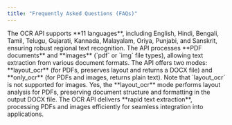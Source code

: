 ```yaml
---
title: "Frequently Asked Questions (FAQs)"
---
```

<AccordionGroup>
  <Accordion title="What languages are supported by the OCR API?" icon="language">
    The OCR API supports **11 languages**, including English, Hindi, Bengali, Tamil, Telugu, Gujarati, Kannada, Malayalam, Oriya, Punjabi, and Sanskrit, ensuring robust regional text recognition.
  </Accordion>

  <Accordion title="What types of files can the OCR API process?" icon="file">
    The API processes **PDF documents** and **images** (`pdf` or `img` file types), allowing text extraction from various document formats.
  </Accordion>

  <Accordion title="What are the available OCR processing modes?" icon="code">
    The API offers two modes: **layout_ocr** (for PDFs, preserves layout and returns a DOCX file) and **only_ocr** (for PDFs and images, returns plain text). Note that `layout_ocr` is not supported for images.
  </Accordion>

  <Accordion title="Can the OCR API handle complex document layouts?" icon="microphone">
    Yes, the **layout_ocr** mode performs layout analysis for PDFs, preserving document structure and formatting in the output DOCX file.
  </Accordion>

  <Accordion title="How fast is the OCR processing?" icon="bolt">
    The OCR API delivers **rapid text extraction**, processing PDFs and images efficiently for seamless integration into applications.
  </Accordion>
</AccordionGroup>